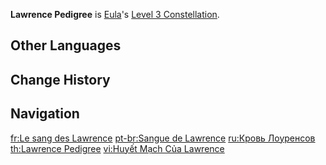 {{Constellation Infobox
|image       = Constellation Lawrence Pedigree.png
|description = Increases the Level of [[Glacial Illumination]] by 3.<br />Maximum upgrade level is 15.
|level       = 3
|character   = Eula
|utility1    = Talent Level Increase
|utility2    = Elemental Burst Level Increase
}}
''' Lawrence Pedigree''' is [[Eula]]'s [[Level 3 Constellation]].

==Other Languages==
{{Other Languages
|en      = Lawrence Pedigree
|zhs     = 劳伦斯的血脉
|zhs_rm  = Láolúnsī de Xuèmài
|zht     = 勞倫斯的血脈
|zht_rm  = Láolúnsī de Xiěmài
|zh_tl   = Lineage of Lawrence
|ja      = ローレンスの血統
|ja_rm   = Roorensu no Kettou
|ja_tl   = Lawrence Pedigree
|ko      = 로렌스의 혈통
|ko_rm   = Rorenseu-ui Hyeoltong
|ko_tl   = Blood of Lawrence
|es      = Sangre Lawrence
|es_tl   = Lawrence Blood
|fr      = Le sang des Lawrence
|fr_tl   = The Blood of Lawrence
|fr_note = The plural that ''"des Lawrence"'' uses refers to the family or bloodline as a whole.
|ru      = Кровь Лоуренсов
|ru_tl   = Lawrence Blood
|th      = Lawrence Pedigree
|vi      = Huyết Mạch Của Lawrence
|vi_tl   = Lawrence Bloodline
|de      = Blut des Lawrence-Klans
|de_tl   = Blood of the Lawrence-Clan
|id      = Lawrence Pedigree
|pt      = Sangue de Lawrence
|pt_tl   = Blood of Lawrence
|tr      = Lawrence Soyu
|tr_tl   = 
|it      = Stirpe dei Lawrence
|it_tl   = Lawrence Lineage
}}

==Change History==
{{Change History|1.5}}

==Navigation==
{{Talent Navbox|Eula}}

[[fr:Le sang des Lawrence]]
[[pt-br:Sangue de Lawrence]]
[[ru:Кровь Лоуренсов]]
[[th:Lawrence Pedigree]]
[[vi:Huyết Mạch Của Lawrence]]